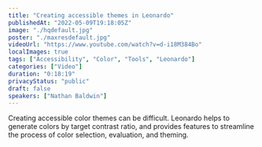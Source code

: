 ```yaml
---
title: "Creating accessible themes in Leonardo"
publishedAt: "2022-05-09T19:18:05Z"
image: "./hqdefault.jpg"
poster: "./maxresdefault.jpg"
videoUrl: "https://www.youtube.com/watch?v=d-i18M384Bo"
localImages: true
tags: ["Accessibility", "Color", "Tools", "Leonardo"]
categories: ["Video"]
duration: "0:18:19"
privacyStatus: "public"
draft: false
speakers: ["Nathan Baldwin"]
---
```


Creating accessible color themes can be difficult. Leonardo helps to generate colors by target contrast ratio, and provides features to streamline the process of color selection, evaluation, and theming.

